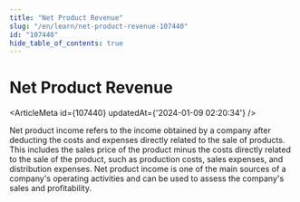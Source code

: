 ```yaml
---
title: "Net Product Revenue"
slug: "/en/learn/net-product-revenue-107440"
id: "107440"
hide_table_of_contents: true
---
```



# Net Product Revenue

<ArticleMeta id={107440} updatedAt={'2024-01-09 02:20:34'} />
<div className='border-solid border-b border-t-0 my-4 border-[var(--ifm-color-gray-300)]' />

Net product income refers to the income obtained by a company after deducting the costs and expenses directly related to the sale of products. This includes the sales price of the product minus the costs directly related to the sale of the product, such as production costs, sales expenses, and distribution expenses. Net product income is one of the main sources of a company's operating activities and can be used to assess the company's sales and profitability.
